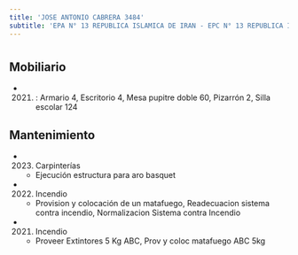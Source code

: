 ```yaml
---
title: 'JOSE ANTONIO CABRERA 3484'
subtitle: 'EPA N° 13 REPUBLICA ISLAMICA DE IRAN - EPC N° 13 REPUBLICA ISLAMICA DE IRAN'
---
```


#


## Mobiliario

*  (2021) : Armario 4, Escritorio 4, Mesa pupitre doble 60, Pizarrón 2, Silla escolar 124 





## Mantenimiento

*  (2023) Carpinterías 
    + Ejecución estructura para aro basquet

*  (2022) Incendio 
    + Provision y colocación de un matafuego, Readecuacion sistema contra incendio, Normalizacion Sistema contra Incendio

*  (2021) Incendio 
    + Proveer Extintores 5 Kg ABC, Prov y coloc matafuego ABC 5kg




